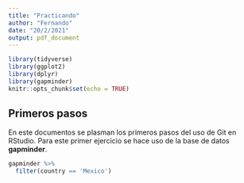 ```yaml
---
title: "Practicando"
author: "Fernando"
date: "20/2/2021"
output: pdf_document
---
```


```r
library(tidyverse)
library(ggplot2)
library(dplyr)
library(gapminder)
knitr::opts_chunk$set(echo = TRUE)
```


## Primeros pasos

En este documentos se plasman los primeros pasos del uso de Git en RStudio. Para este primer ejercicio se hace uso de la base de datos **gapminder**.

```r
gapminder %>%
  filter(country == 'Mexico')
```


